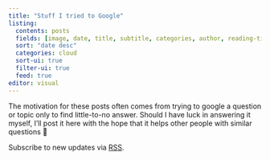```yaml
---
title: "Stuff I tried to Google"
listing: 
  contents: posts
  fields: [image, date, title, subtitle, categories, author, reading-time]
  sort: "date desc"
  categories: cloud
  sort-ui: true
  filter-ui: true
  feed: true
editor: visual
---
```


The motivation for these posts often comes from trying to google a question or topic only to find little-to-no answer. Should I have luck in answering it myself, I'll post it here with the hope that it helps other people with similar questions 🐢

::: gap-10
:::

Subscribe to new updates via [RSS](blog.xml).
